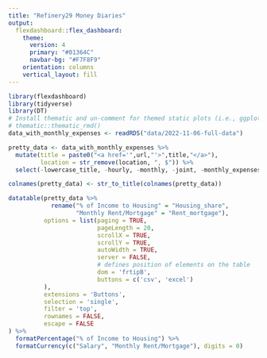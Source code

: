 ```yaml
---
title: "Refinery29 Money Diaries"
output: 
  flexdashboard::flex_dashboard:
    theme: 
      version: 4
      primary: "#01364C"
      navbar-bg: "#F7F8F9"
    orientation: columns
    vertical_layout: fill
---
```


```r
library(flexdashboard)
library(tidyverse)
library(DT)
# Install thematic and un-comment for themed static plots (i.e., ggplot2)
# thematic::thematic_rmd()
data_with_monthly_expenses <- readRDS("data/2022-11-06-full-data")
```

```r
pretty_data <- data_with_monthly_expenses %>%
  mutate(title = paste0("<a href='",url,"'>",title,"</a>"),
         location = str_remove(location, ", $")) %>%
  select(-lowercase_title, -hourly, -monthly, -joint, -monthly_expenses, -url) 

colnames(pretty_data) <- str_to_title(colnames(pretty_data))
```

```r
datatable(pretty_data %>%
            rename("% of Income to Housing" = "Housing_share",
                   "Monthly Rent/Mortgage" = "Rent_mortgage"),
          options = list(paging = TRUE,    
                         pageLength = 20, 
                         scrollX = TRUE,   
                         scrollY = TRUE,  
                         autoWidth = TRUE,
                         server = FALSE,  
                         # defines position of elements on the table
                         dom = 'frtipB',
                         buttons = c('csv', 'excel')
          ),
          extensions = 'Buttons',
          selection = 'single', 
          filter = 'top',           
          rownames = FALSE,
          escape = FALSE
) %>%
  formatPercentage("% of Income to Housing") %>%
  formatCurrency(c("Salary", "Monthly Rent/Mortgage"), digits = 0)
```

